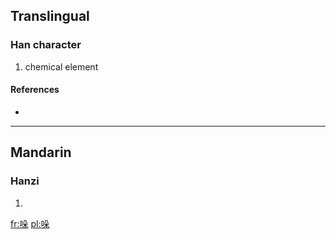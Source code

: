 ==Translingual==

===Han character===
{{Han char|rn=30|rad=口|as=06|sn=9|four=|canj=口竹弓木 (RHND)}}

# chemical element

====References====
* {{Han ref|kx=0189.271|hdz=10619.130|uh=54DA|ud=21722}}

----

==Mandarin==

===Hanzi===
{{cmn-hanzi|pin=[[duǒ]] ([[duo3]])|wg=to<sup>3</sup>}}

# {{defn|lang=cmn|sort=口06}}

[[fr:哚]]
[[pl:哚]]